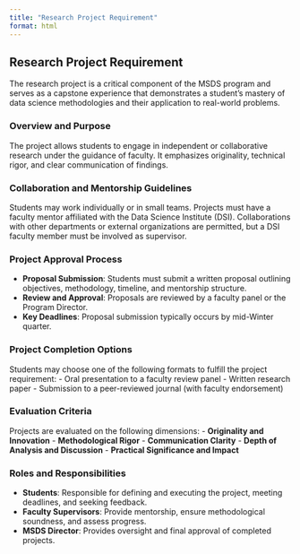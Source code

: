 ```yaml
---
title: "Research Project Requirement"
format: html
---
```


## Research Project Requirement

The research project is a critical component of the MSDS program and serves as a capstone experience that demonstrates a student's mastery of data science methodologies and their application to real-world problems.

### Overview and Purpose

The project allows students to engage in independent or collaborative research under the guidance of faculty. It emphasizes originality, technical rigor, and clear communication of findings.

### Collaboration and Mentorship Guidelines

Students may work individually or in small teams. Projects must have a faculty mentor affiliated with the Data Science Institute (DSI). Collaborations with other departments or external organizations are permitted, but a DSI faculty member must be involved as supervisor.

### Project Approval Process

- **Proposal Submission**: Students must submit a written proposal outlining objectives, methodology, timeline, and mentorship structure.
- **Review and Approval**: Proposals are reviewed by a faculty panel or the Program Director.
- **Key Deadlines**: Proposal submission typically occurs by mid-Winter quarter.

### Project Completion Options

Students may choose one of the following formats to fulfill the project requirement:
- Oral presentation to a faculty review panel
- Written research paper
- Submission to a peer-reviewed journal (with faculty endorsement)

### Evaluation Criteria

Projects are evaluated on the following dimensions:
- **Originality and Innovation**
- **Methodological Rigor**
- **Communication Clarity**
- **Depth of Analysis and Discussion**
- **Practical Significance and Impact**

### Roles and Responsibilities

- **Students**: Responsible for defining and executing the project, meeting deadlines, and seeking feedback.
- **Faculty Supervisors**: Provide mentorship, ensure methodological soundness, and assess progress.
- **MSDS Director**: Provides oversight and final approval of completed projects.

